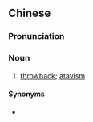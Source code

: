 {{also|返祖现象}}
==Chinese==
{{zh-forms|s=返祖现象|type=112}}

===Pronunciation===
{{zh-pron
|m=fǎnzǔ xiànxiàng
|c=faan2 zou2 jin6 zoeng6
|cat=n
}}

===Noun===
{{zh-noun}}

# [[throwback]]; [[atavism]]

====Synonyms====
* {{zh-l|隔代遺傳}}
